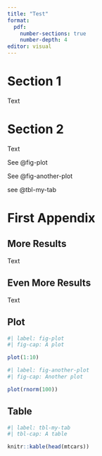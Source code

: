 ```yaml
---
title: "Test"
format: 
  pdf:
    number-sections: true
    number-depth: 4
editor: visual
---
```


# Section 1

Text

# Section 2

Text

See @fig-plot

See @fig-another-plot

see @tbl-my-tab

\setcounter{section}{0}
\renewcommand{\thesection}{\Alph{section}}

\setcounter{table}{0}
\renewcommand{\thetable}{A\arabic{table}}

\setcounter{figure}{0}
\renewcommand{\thefigure}{A\arabic{figure}}

# First Appendix {.appendix}

## More Results

Text

## Even More Results

Text

## Plot

\newpage

```r
#| label: fig-plot
#| fig-cap: A plot

plot(1:10)
```

\newpage

```r
#| label: fig-another-plot
#| fig-cap: Another plot

plot(rnorm(100))

```

## Table

\newpage

```r
#| label: tbl-my-tab
#| tbl-cap: A table

knitr::kable(head(mtcars))
```
